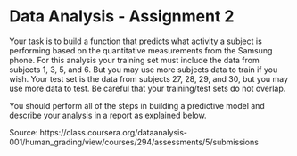 Data Analysis - Assignment 2
===========================================
Your task is to build a function that predicts what activity a subject is performing based on 
the quantitative measurements from the Samsung phone. For this analysis your training set must 
include the data from subjects 1, 3, 5, and 6. But you may use more subjects data to train if 
you wish. Your test set is the data from subjects 27, 28, 29, and 30, but you may use more 
data to test. Be careful that your training/test sets do not overlap.

You should perform all of the steps in building a predictive model and describe your 
analysis in a report as explained below.

Source: https://class.coursera.org/dataanalysis-001/human_grading/view/courses/294/assessments/5/submissions

